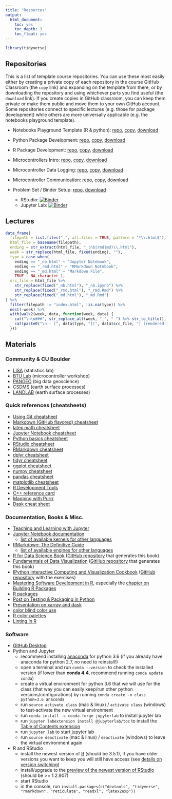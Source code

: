 ```yaml
---
title: "Resources"
output:
  html_document:
    toc: yes
    toc_depth: 3
    toc_float: yes
---
```


```r
library(tidyverse)
```

## Repositories

This is a list of template course repositories. You can use these most easily either by creating a private copy of each repository in the course GitHub Classroom (the `copy` link) and expanding on the template from there, or by downloading the repository and using whichever parts you find useful (the `download` link). If you create copies in GitHub classroom, you can keep them private or make them public and move them to your own GitHub account. Some repositories connect to specific lectures (e.g. those for package development) while others are more universally applicable (e.g. the notebooks playground template).

- Notebooks Playground Template (R & python): [repo](https://github.com/CUB-computational-tools/assignment_template), [copy](https://classroom.github.com/a/-QXQGmbx), [download](https://github.com/CUB-computational-tools/assignment_template/archive/master.zip)

- Python Package Development: [repo](https://github.com/CUB-computational-tools/assignment_python_package), [copy](https://classroom.github.com/a/WrS9ncIn), [download](https://github.com/CUB-computational-tools/assignment_python_package/archive/master.zip)

- R Package Development: [repo](https://github.com/CUB-computational-tools/assignment_R_package), [copy](https://classroom.github.com/a/7yVTG-L0), [download](https://github.com/CUB-computational-tools/assignment_R_package/archive/master.zip)

- Microcontrollers Intro: [repo](https://github.com/CUB-computational-tools/assignment_microcontroller_intro), [copy](https://classroom.github.com/a/WntfaQBd), [download](https://github.com/CUB-computational-tools/assignment_microcontroller_intro/archive/master.zip)

- Microcontroller Data Logging: [repo](https://github.com/CUB-computational-tools/assignment_microcontroller_logging), [copy](https://classroom.github.com/a/yKODFv5b), [download](https://github.com/CUB-computational-tools/assignment_microcontroller_logging/archive/master.zip)

- Microcontroller Communication: [repo](https://github.com/CUB-computational-tools/assignment_microcontroller_communication), [copy](https://classroom.github.com/a/YyJZdyVh), [download](https://github.com/CUB-computational-tools/assignment_microcontroller_communication/archive/master.zip)

- Problem Set / Binder Setup: [repo](https://github.com/CUB-computational-tools/assignment_problem_set), [download](https://github.com/CUB-computational-tools/assignment_problem_set/archive/master.zip)
  - RStudio: [![Binder](http://mybinder.org/badge.svg)](http://beta.mybinder.org/v2/gh/CUB-computational-tools/assignment_problem_set/master?urlpath=rstudio)
  - Jupyter Lab: [![Binder](http://mybinder.org/badge.svg)](http://beta.mybinder.org/v2/gh/CUB-computational-tools/assignment_problem_set/master?urlpath=lab)

## Lectures

```r
data_frame(
  filepath = list.files(".", all.files = TRUE, pattern = "*\\.html$"),
  html_file = basename(filepath),
  ending = str_extract(html_file, "_(nb|rmd|md)\\.html"),
  week = str_replace(html_file, fixed(ending), ""),
  type = case_when(
    ending == "_nb.html" ~ "Jupyter Notebook",
    ending == "_rmd.html" ~ "RMarkdown Notebook",
    ending == "_md.html" ~ "Markdown File",
    TRUE ~ NA_character_),
  src_file = html_file %>%
    str_replace(fixed("_nb.html"), "_nb.ipynb") %>%
    str_replace(fixed("_rmd.html"), "_rmd.Rmd") %>%
    str_replace(fixed("_md.html"), "_md.Rmd")
) %>%
  filter(filepath != "index.html", !is.na(type)) %>%
  nest(-week) %>%
  with(walk2(week, data, function(week, data) {
    cat("\n\n###", str_replace_all(week, "_", " ") %>% str_to_title(), "\n")
    cat(paste0("\n - [", data$type, "](", data$src_file, ") (rendered [HTML](", data$html_file, "))"))
  }))
```

## Materials

### Community & CU Boulder

- [LISA](https://www.colorado.edu/lab/lisa/) (statistics lab)
- [BTU Lab](https://www.colorado.edu/atlas/blow-things-btu-lab-0) (microcontroller workshop)
- [PANGEO](http://pangeo.io/) (big data geoscience)
- [CSDMS](https://csdms.colorado.edu/wiki/Main_Page) (earth surface processes)
- [LANDLAB](https://landlab.github.io) (earth surface processes)

### Quick references (cheatsheets)

- [Using Git cheatsheet](https://services.github.com/on-demand/downloads/github-git-cheat-sheet.pdf)
- [Markdown (GitHub flavored) cheatsheet](https://guides.github.com/pdfs/markdown-cheatsheet-online.pdf)
- [latex math cheatsheet](https://users.dickinson.edu/~richesod/latex/latexcheatsheet.pdf)
- [Jupyter Notebook cheatsheet](http://datacamp-community.s3.amazonaws.com/48093c40-5303-45f4-bbf9-0c96c0133c40)
- [Python basics cheatsheet](http://datacamp-community.s3.amazonaws.com/e30fbcd9-f595-4a9f-803d-05ca5bf84612)
- [RStudio cheatsheet](https://raw.githubusercontent.com/rstudio/Materials/master/rstudio-ide.pdf)
- [RMarkdown cheatsheet](https://raw.githubusercontent.com/rstudio/Materials/master/rmarkdown-2.0.pdf)
- [dplyr cheatsheet](https://raw.githubusercontent.com/rstudio/cheatsheets/master/data-transformation.pdf)
- [tidyr cheatsheet](https://github.com/rstudio/cheatsheets/raw/master/data-import.pdf)
- [ggplot cheatsheet](https://raw.githubusercontent.com/rstudio/cheatsheets/master/data-visualization-2.1.pdf)
- [numpy cheatsheet](https://s3.amazonaws.com/assets.datacamp.com/blog_assets/Numpy_Python_Cheat_Sheet.pdf)
- [pandas cheatsheet](https://s3.amazonaws.com/assets.datacamp.com/blog_assets/PandasPythonForDataScience.pdf)
- [matplotlib cheatsheet](https://s3.amazonaws.com/assets.datacamp.com/blog_assets/Python_Matplotlib_Cheat_Sheet.pdf)
- [R Development Tools](https://raw.githubusercontent.com/rstudio/cheatsheets/master/package-development.pdf)
- [C++ reference card](https://www.disi.unige.it/person/MoggiE/PG1-13/Cpp_reference.pdf)
- [Mapping with Purrr](https://raw.githubusercontent.com/rstudio/cheatsheets/master/purrr.pdf)
- [Dask cheat sheet](http://docs.dask.org/en/latest/_downloads/daskcheatsheet.pdf)

### Documentation, Books & Misc.

- [Teaching and Learning with Jupyter](https://jupyter4edu.github.io/jupyter-edu-book/)
- [Jupyter Notebook documentation](https://jupyter-notebook.readthedocs.io/)
  - [list of available kernels for other languages](https://github.com/jupyter/jupyter/wiki/Jupyter-kernels)
- [RMarkdown: The Definitive Guide](https://bookdown.org/yihui/rmarkdown/)
  - [list of available engines for other languages](https://bookdown.org/yihui/rmarkdown/language-engines.html)
- [R for Data Science Book](http://r4ds.had.co.nz/) ([GitHub repository](https://github.com/hadley/r4ds) that generates this book)
- [Fundamentals of Data Visualization](http://serialmentor.com/dataviz/) ([GitHub repository](https://github.com/clauswilke/dataviz) that generates this book)
- [IPython Interactive Computing and Visualization Cookbook](https://www.packtpub.com/big-data-and-business-intelligence/ipython-interactive-computing-and-visualization-cookbook-second-e) ([GitHub repository](https://github.com/ipython-books/cookbook-2nd-code) with the exercises)
- [Mastering Software Development in R](https://bookdown.org/rdpeng/RProgDA/), especially the [chapter on Building R Packages](https://bookdown.org/rdpeng/RProgDA/building-r-packages.html)
- [R packages](http://r-pkgs.had.co.nz/)
- [Post on Testing & Packaging in Python](https://hynek.me/articles/testing-packaging/)
- [Presentation on xarray and dask](https://www.ecmwf.int/sites/default/files/elibrary/2017/17837-xarray-n-d-labeled-arrays-and-datasets-python.pdf)
- [color blind color use](http://jfly.iam.u-tokyo.ac.jp/color/)
- [R color palettes](http://www.cookbook-r.com/Graphs/Colors_(ggplot2)/#a-colorblind-friendly-palette)
- [Linting in R](https://github.com/jimhester/lintr#rstudio)

### Software

- [GitHub Desktop](https://desktop.github.com/)
- Python and Jupyter
   - recommend installing [anaconda](https://docs.anaconda.com/anaconda/install/) for python 3.6 (if you already have anaconda for python 2.7, no need to reinstall!)
   - open a terminal and run `conda --version` to check the installed version (if lower than **conda 4.4**, recommend running `conda update conda`)
   - create a virtual environment for python 3.6 that we will use for the class (that way you can easily keep/run other python versions/configurations) by running `conda create -n class python=3.6 anaconda`
   - run `source activate class` (mac & linux) / `activate class` (windows) to test-activate the new virtual environment
   - run `conda install -c conda-forge jupyterlab` to install jupyter lab
   - run `jupyter labextension install @jupyterlab/toc` to install the [Table of Contents extension](https://github.com/jupyterlab/jupyterlab-toc)
   - run `jupyter lab` to start jupyter lab
   - run `source deactivate` (mac & linux) / `deactivate` (windows) to leave the virtual environment again
- R and RStudio
   - install the newest version of [R](https://cloud.r-project.org/) (should be 3.5.1), if you have older versions you want to keep you will still have access (see [details on version switching](https://support.rstudio.com/hc/en-us/articles/200486138-Changing-R-versions-for-RStudio-desktop))
   - install/upgrade to the [preview of the newest version of RStudio](https://www.rstudio.com/products/rstudio/download/preview/) (should be >= 1.2.907)
   - start RStudio
   - in the console, run `install.packages(c("devtools", "tidyverse", "rmarkdown", "reticulate", "readxl", "latex2exp"))`
